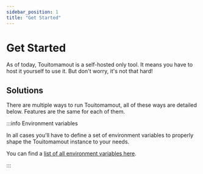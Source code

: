 ```yaml
---
sidebar_position: 1
title: "Get Started"
---
```




# Get Started

As of today, Touitomamout is a self-hosted only tool. It means you have to host it yourself to use it. But don't worry, it's not that hard!

## Solutions
There are multiple ways to run Touitomamout, all of these ways are detailed below. Features are the same for each of them.

<Platforms/>

:::info Environment variables

In all cases you'll have to define a set of environment variables to properly shape the Touitomamout instance to your needs.

You can find a [list of all environment variables here](/docs/resources/environment-variables).

:::
